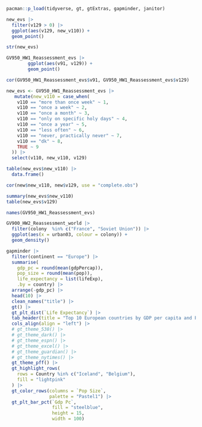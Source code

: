 ```r
pacman::p_load(tidyverse, gt, gtExtras, gapminder, janitor)
```

```r
new_evs |> 
  filter(v129 > 0) |> 
  ggplot(aes(v129, new_v110)) + 
  geom_point()

str(new_evs)

GV950_HW1_Reassessment_evs |> 
        ggplot(aes(v91, v129)) + 
        geom_point()
```

```r
cor(GV950_HW1_Reassessment_evs$v91, GV950_HW1_Reassessment_evs$v129)
```

```r
new_evs <- GV950_HW1_Reassessment_evs |> 
   mutate(new_v110 = case_when(
    v110 == "more than once week" ~ 1,
    v110 == "once a week" ~ 2,
    v110 == "once a month" ~ 3,
    v110 == "only on specific holy days" ~ 4,
    v110 == "once a year" ~ 5,
    v110 == "less often" ~ 6,
    v110 == "never, practically never" ~ 7,
    v110 == "dk" ~ 8,
    TRUE ~ 9
  )) |> 
  select(v110, new_v110, v129)

table(new_evs$new_v110) |> 
  data.frame()

cor(new$new_v110, new$v129, use = "complete.obs")

summary(new_evs$new_v110)
table(new_evs$v129)
```

```r
names(GV950_HW1_Reassessment_evs)
```

```r
GV900_HW2_Reassessment_world |> 
  filter(colony  %in% c("France", "Soviet Union")) |> 
  ggplot(aes(x = urban03, colour = colony)) +
  geom_density() 
```

```r
gapminder |> 
  filter(continent == "Europe") |>
  summarise(
    gdp_pc = round(mean(gdpPercap)),
    pop_size = round(mean(pop)),
    life_expectancy = list(lifeExp),
    .by = country) |> 
  arrange(-gdp_pc) |> 
  head(10) |> 
  clean_names("title") |> 
  gt() |> 
  gt_plt_dist(`Life Expectancy`) |> 
  tab_header(title = "Top 10 European countries by GDP per capita and Population size") |>
  cols_align(align = "left") |>
  # gt_theme_538() |> 
  # gt_theme_dark() |>
  # gt_theme_espn() |>
  # gt_theme_excel() |>
  # gt_theme_guardian() |>
  # gt_theme_nytimes() |>
  gt_theme_pff() |> 
  gt_highlight_rows(
    rows = Country %in% c("Iceland", "Belgium"),
    fill = "lightpink"
  ) |>
  gt_color_rows(columns = `Pop Size`,
                palette = "Pastel1") |> 
  gt_plt_bar_pct(`Gdp Pc`,
                 fill = "steelblue",
                 height = 15,
                 width = 100)
```
